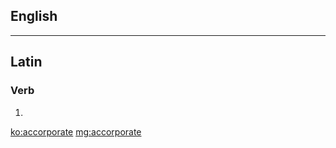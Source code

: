 ==English==
{{only-in|[[Appendix:English dictionary-only terms]]|lang=en}}

----

==Latin==

===Verb===
{{la-verb-form|accorporāte}}

# {{conjugation of|accorporo|accorporō|2|p|pres|act|imp|lang=la}}

[[ko:accorporate]]
[[mg:accorporate]]